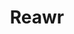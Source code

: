 ---
meta: Desktop App
icon: ../../src/assets/images/reawr__icon.png
title: Reawr
created: 2022-10-19T00:00:00.000Z
description: A small tool to aid scientists in classifying animal behavior.
screenshots: ['../../src/assets/images/reawr.png']
linuxLink: /apps/reawr/reawr-darwin-x64-1.0.0.zip
macOSLink: /apps/reawr/reawr-darwin-x64-1.0.0.zip
windowsLink: /apps/reawr/reawr-darwin-x64-1.0.0.zip
---